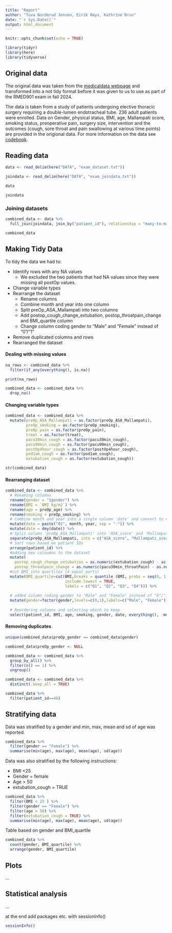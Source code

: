 ```yaml
---
title: "Report"
author: "Tuva Norderud Jensen, Eirik Røys, Kathrine Brun"
date: "`r Sys.Date()`"
output: html_document
---
```


```r
knitr::opts_chunk$set(echo = TRUE)
```

```r
library(tidyr)
library(here)
library(tidyverse)

```

## Original data

The original data was taken from the [medicaldata webpage](https://higgi13425.github.io/medicaldata/reference/licorice_gargle.html) and transformed into a not tidy format before it was given to us to use as part of the RMED901 exam in fall 2024.

The data is taken from a study of patients undergoing elective thoracic surgery requiring a double-lumen endotracheal tube. 236 adult patients were enrolled. Data on Gender, physical status, BMI, age, Mallampati score, smoking status, preoperative pain, surgery size, intervention and the outcomes (cough, sore throat and pain swallowing at various time points) are provided in the origional data. For more information on the data see [codebook](DATA/codebook.html).

## Reading data

```r
data <- read_delim(here("DATA", "exam_dataset.txt"))

joindata <- read_delim(here("DATA", "exam_joindata.txt"))
```

```r
data

joindata
```

### Joining datasets

```r
combined_data <- data %>%
  full_join(joindata, join_by("patient_id"), relationship = "many-to-many")

combined_data
```

## Making Tidy Data

To tidy the data we had to:

-   Identify rows with any NA values
    -   We excluded the two patients that had NA values since they were missing all postOp values.
-   Change variable types
-   Rearrange the dataset
    -   Rename columns
    -   Combine month and year into one column
    -   Split preOp_ASA_Mallampati into two columns
    -   Add postop_cough_change_extubation, postop_throatpain_change and BMI_quartile column
    -   Change column coding gender to "Male" and "Female" instead of "0"/"1"
-   Remove duplicated columns and rows
-   Rearranged the dataset

#### Dealing with missing values

```r
na_rows <- combined_data %>%
  filter(if_any(everything(), is.na))

print(na_rows)
```

```r
combined_data <- combined_data %>%
  drop_na()

```

#### Changing variable types

```r
combined_data <- combined_data %>%
  mutate(preOp_ASA_Mallampati = as.factor(preOp_ASA_Mallampati),
         preOp_smoking = as.factor(preOp_smoking),
         preOp_pain = as.factor(preOp_pain),
         treat = as.factor(treat),
         pacu30min_cough = as.factor(pacu30min_cough),
         pacu90min_cough = as.factor(pacu90min_cough),
         postOp4hour_cough = as.factor(postOp4hour_cough),
         pod1am_cough = as.factor(pod1am_cough),
         extubation_cough = as.factor(extubation_cough))

str(combined_data)
```

#### Rearranging dataset

```r
combined_data <- combined_data %>%
  # Renaming columns
  rename(gender = "1gender") %>%
  rename(BMI = `BMI kg/m2`) %>%
  rename(age = preOp_age) %>%
  rename(smoking = preOp_smoking) %>%
  # Combine month and year into a single column 'date' and convert to day-month-year format
  mutate(date = paste("01", month, year, sep = "-")) %>%
  mutate(date = dmy(date)) %>%
  # Split column 'preOp_ASA_Mallampati' into 'ASA_score' and 'Mallampati score'
  separate(preOp_ASA_Mallampati, into = c("ASA_score", "Mallampati_score"), sep = "_") %>%
  # Sort rows based on patient IDs
  arrange(patient_id) %>%
  #adding new coloumns to the dataset
  mutate(
    postop_cough_change_extubation = as.numeric(extubation_cough) - as.numeric(pod1am_cough),  
    postop_throatpain_change = as.numeric(pacu30min_throatPain) - as.numeric(pod1am_throatPain)) %>% 
  #cut BMI into quartiles (4 equal parts)
  mutate(BMI_quartile=cut(BMI,breaks = quantile (BMI, probs = seq(0, 1, by = 0.25), na.rm = TRUE), 
                          include.lowest = TRUE, 
                          labels = c("Q1", "Q2", "Q3", "Q4"))) %>% 
  
  # added column coding gender to "Male" and "Female" instead of "0"/"1"
  mutate(gender=factor(gender,levels=c(0,1),labels=c("Male", "Female"))) %>% 
  
  # Reordering columns and selecting which to keep
  select(patient_id, BMI, age, smoking, gender, date, everything(), -month, -year)
```

#### Removing duplicates

```r
unique(combined_data$preOp_gender == combined_data$gender)

combined_data$preOp_gender <- NULL
```

```r
combined_data <- combined_data %>%
  group_by_all() %>%
  filter(n() == 1) %>%
  ungroup()

combined_data <- combined_data %>%
  distinct(.keep_all = TRUE)

combined_data %>%
  filter(patient_id==48)
```

## Stratifying data

Data was stratified by a gender and min, max, mean and sd of age was reported.

```r
combined_data %>% 
  filter(gender == "Female") %>% 
  summarise(min(age), max(age), mean(age), sd(age))
```

Data was also stratified by the following instructions:

- BMI <25
- Gender = female
- Age > 50
- extubation_cough = TRUE

```r
combined_data %>% 
  filter(BMI < 25 ) %>% 
  filter(gender == "Female") %>% 
  filter(age > 50) %>% 
  filter(extubation_cough = TRUE) %>% 
  summarise(min(age), max(age), mean(age), sd(age))
```


Table based on gender and BMI_quartile

```r
combined_data %>%
  count(gender, BMI_quartile) %>%
  arrange(gender, BMI_quartile)
```
  

## Plots

...

## Statistical analysis

...

at the end add packages etc. with sessionInfo()

```r
sessionInfo()
```
